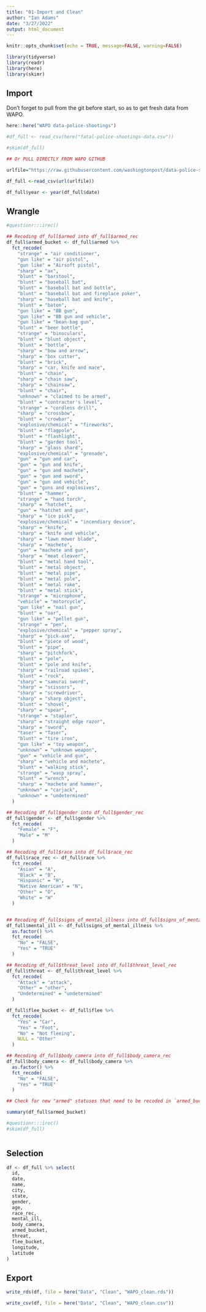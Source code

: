 ```yaml
---
title: "01-Import and Clean"
author: "Ian Adams"
date: "3/27/2022"
output: html_document
---
```


```r
knitr::opts_chunk$set(echo = TRUE, message=FALSE, warning=FALSE)

library(tidyverse)
library(readr)
library(here)
library(skimr)
```

## Import

Don't forget to pull from the git before start, so as to get fresh data from WAPO.

```r

here::here("WAPO data-police-shootings")

#df_full <- read_csv(here("fatal-police-shootings-data.csv"))

#skim(df_full)

## Or PULL DIRECTLY FROM WAPO GITHUB

urlfile="https://raw.githubusercontent.com/washingtonpost/data-police-shootings/master/fatal-police-shootings-data.csv"

df_full <-read_csv(url(urlfile))

df_full$year <- year(df_full$date)

```


## Wrangle

```r

#questionr:::irec()

## Recoding df_full$armed into df_full$armed_rec
df_full$armed_bucket <- df_full$armed %>%
  fct_recode(
    "strange" = "air conditioner",
    "gun like" = "air pistol",
    "gun like" = "Airsoft pistol",
    "sharp" = "ax",
    "blunt" = "barstool",
    "blunt" = "baseball bat",
    "blunt" = "baseball bat and bottle",
    "blunt" = "baseball bat and fireplace poker",
    "sharp" = "baseball bat and knife",
    "blunt" = "baton",
    "gun like" = "BB gun",
    "gun like" = "BB gun and vehicle",
    "gun like" = "bean-bag gun",
    "blunt" = "beer bottle",
    "strange" = "binoculars",
    "blunt" = "blunt object",
    "blunt" = "bottle",
    "sharp" = "bow and arrow",
    "sharp" = "box cutter",
    "blunt" = "brick",
    "sharp" = "car, knife and mace",
    "blunt" = "chain",
    "sharp" = "chain saw",
    "sharp" = "chainsaw",
    "blunt" = "chair",
    "unknown" = "claimed to be armed",
    "blunt" = "contractor's level",
    "strange" = "cordless drill",
    "sharp" = "crossbow",
    "blunt" = "crowbar",
    "explosive/chemical" = "fireworks",
    "blunt" = "flagpole",
    "blunt" = "flashlight",
    "blunt" = "garden tool",
    "sharp" = "glass shard",
    "explosive/chemical" = "grenade",
    "gun" = "gun and car",
    "gun" = "gun and knife",
    "gun" = "gun and machete",
    "gun" = "gun and sword",
    "gun" = "gun and vehicle",
    "gun" = "guns and explosives",
    "blunt" = "hammer",
    "strange" = "hand torch",
    "sharp" = "hatchet",
    "gun" = "hatchet and gun",
    "sharp" = "ice pick",
    "explosive/chemical" = "incendiary device",
    "sharp" = "knife",
    "sharp" = "knife and vehicle",
    "sharp" = "lawn mower blade",
    "sharp" = "machete",
    "gun" = "machete and gun",
    "sharp" = "meat cleaver",
    "blunt" = "metal hand tool",
    "blunt" = "metal object",
    "blunt" = "metal pipe",
    "blunt" = "metal pole",
    "blunt" = "metal rake",
    "blunt" = "metal stick",
    "strange" = "microphone",
    "vehicle" = "motorcycle",
    "gun like" = "nail gun",
    "blunt" = "oar",
    "gun like" = "pellet gun",
    "strange" = "pen",
    "explosive/chemical" = "pepper spray",
    "sharp" = "pick-axe",
    "blunt" = "piece of wood",
    "blunt" = "pipe",
    "sharp" = "pitchfork",
    "blunt" = "pole",
    "blunt" = "pole and knife",
    "sharp" = "railroad spikes",
    "blunt" = "rock",
    "sharp" = "samurai sword",
    "sharp" = "scissors",
    "sharp" = "screwdriver",
    "sharp" = "sharp object",
    "blunt" = "shovel",
    "sharp" = "spear",
    "strange" = "stapler",
    "sharp" = "straight edge razor",
    "sharp" = "sword",
    "taser" = "Taser",
    "blunt" = "tire iron",
    "gun like" = "toy weapon",
    "unknown" = "unknown weapon",
    "gun" = "vehicle and gun",
    "sharp" = "vehicle and machete",
    "blunt" = "walking stick",
    "strange" = "wasp spray",
    "blunt" = "wrench",
    "sharp" = "machete and hammer",
    "unknown" = "carjack",
    "unknown" = "undetermined"
  )

## Recoding df_full$gender into df_full$gender_rec
df_full$gender <- df_full$gender %>%
  fct_recode(
    "Female" = "F",
    "Male" = "M"
  )

## Recoding df_full$race into df_full$race_rec
df_full$race_rec <- df_full$race %>%
  fct_recode(
    "Asian" = "A",
    "Black" = "B",
    "Hispanic" = "H",
    "Native American" = "N",
    "Other" = "O",
    "White" = "W"
  )


## Recoding df_full$signs_of_mental_illness into df_full$signs_of_mental_illness_rec
df_full$mental_ill <- df_full$signs_of_mental_illness %>%
  as.factor() %>%
  fct_recode(
    "No" = "FALSE",
    "Yes" = "TRUE"
  )

## Recoding df_full$threat_level into df_full$threat_level_rec
df_full$threat <- df_full$threat_level %>%
  fct_recode(
    "Attack" = "attack",
    "Other" = "other",
    "Undetermined" = "undetermined"
  )

df_full$flee_bucket <- df_full$flee %>%
  fct_recode(
    "Yes" = "Car",
    "Yes" = "Foot",
    "No" = "Not fleeing",
    NULL = "Other"
  )

## Recoding df_full$body_camera into df_full$body_camera_rec
df_full$body_camera <- df_full$body_camera %>%
  as.factor() %>%
  fct_recode(
    "No" = "FALSE",
    "Yes" = "TRUE"
  )

## Check for new "armed" statuses that need to be recoded in `armed_bucket` above

summary(df_full$armed_bucket)

#questionr:::irec()
#skim(df_full)



```

## Selection

```r

df <- df_full %>% select(
  id,
  date,
  name,
  city,
  state,
  gender,
  age,
  race_rec,
  mental_ill,
  body_camera,
  armed_bucket,
  threat,
  flee_bucket,
  longitude,
  latitude
)

```


## Export

```r

write_rds(df, file = here("Data", "Clean", "WAPO_clean.rds"))

write_csv(df, file = here("Data", "Clean", "WAPO_clean.csv"))

```
